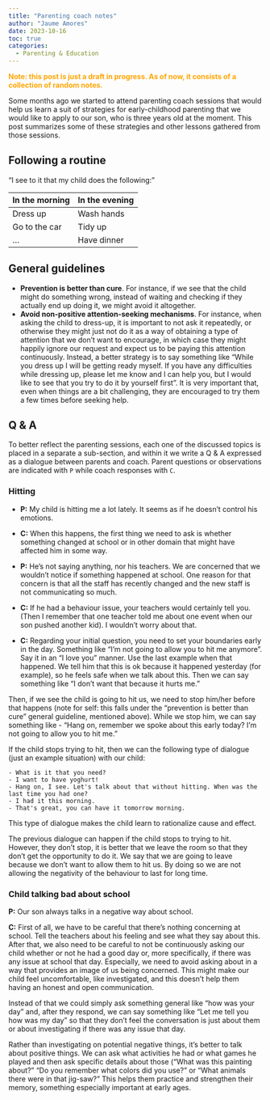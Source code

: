 ---
title: "Parenting coach notes"
author: "Jaume Amores"
date: 2023-10-16
toc: true
categories:
  - Parenting & Education
---

<span style="color:orange">**Note: this post is just a draft in progress. As of now, it consists of a collection of random notes.**</span>

Some months ago we started to attend parenting coach sessions that would help us learn a suit of strategies for early-childhood parenting that we would like to apply to our son, who is three years old at the moment. This post summarizes some of these strategies and other lessons gathered from those sessions.

## Following a routine

"I see to it that my child does the following:"

| In the morning    | In the evening |
| -------- | ------- |
| Dress up      | Wash hands |
| Go to the car | Tidy up |
| ...           | Have dinner |

## General guidelines

- **Prevention is better than cure**. For instance, if we see that the child might do something wrong, instead of waiting and checking if they actually end up doing it, we might avoid it altogether.
- **Avoid non-positive attention-seeking mechanisms**. For instance, when asking the child to dress-up, it is important to not ask it repeatedly, or otherwise they might just not do it as a way of obtaining
a type of attention that we don't want to encourage, in which case they might happily ignore our request and expect us to be paying this attention continuously. Instead, a better strategy is to say something like 
"While you dress up I will be getting ready myself. If you have any difficulties while dressing up, please let me know and I can help you, but I would like to see that you try to do it by yourself first". It is very important 
that, even when things are a bit challenging, they are encouraged to try them a few times before seeking help.

## Q & A

To better reflect the parenting sessions, each one of the discussed topics is placed in a separate a sub-section, and within it we write a Q & A expressed as a dialogue between parents and coach. Parent questions or observations are indicated with `P` while coach responses with `C`.

### Hitting

- **P:** My child is hitting me a lot lately. It seems as if he doesn't control his emotions.

- **C:** When this happens, the first thing we need to ask is whether something changed at school or in other domain that might have affected him in some way. 
    
- **P:** He's not saying anything, nor his teachers. We are concerned that we wouldn't notice if something happened at school. One reason for that concern is that all the staff has recently changed and the new staff is not communicating so much.
        
- **C:** If he had a behaviour issue, your teachers would certainly tell you. (Then I remember that one teacher told me about one event when our son pushed another kid). I wouldn't worry about that. 

- **C:** Regarding your initial question, you need to set your boundaries early in the day. Something like "I'm not going to allow you to hit me anymore". Say it in an "I love you" manner. Use the last example when that happened. We tell him that this is ok because it happened yesterday (for example), so he feels safe when we talk about this. Then we can say something like "I don't want that because it hurts me."

Then, if we see the child is going to hit us, we need to stop him/her before that happens (note for self: this falls under the "prevention is better than cure" general guideline, mentioned above). While we stop him, we can say something like - "Hang on, remember we spoke about this early today? I'm not going to allow you to hit me." 

If the child stops trying to hit, then we can the following type of dialogue (just an example situation) with our child:

    - What is it that you need?
    - I want to have yoghurt!
    - Hang on, I see. Let's talk about that without hitting. When was the last time you had one?
    - I had it this morning.
    - That's great, you can have it tomorrow morning.
    
This type of dialogue makes the child learn to rationalize cause and effect.
    
The previous dialogue can happen if the child stops to trying to hit. However, they don't stop, it is better that we leave the room so that they don't get the opportunity to do it. We say that we are going to leave because we don't want to allow them to hit us. By doing so we are not allowing the negativity of the behaviour to last for long time. 

### Child talking bad about school

**P:** Our son always talks in a negative way about school. 

**C:** First of all, we have to be careful that there's nothing concerning at school. Tell the teachers about his feeling and see what they say about this. After that, we also need to be careful to not be continuously asking our child whether or not he had a good day or, more specifically, if there was any issue at school that day. Especially, we need to avoid asking about in a way that provides an image of us being concerned. This might make our child feel uncomfortable, like investigated, and this doesn't help them having an honest and open communication. 

Instead of that we could simply ask something general like "how was your day" and, after they respond, we can say something like "Let me tell you how was my day" so that they don't feel the conversation is just about them or about investigating if there was any issue that day.

Rather than investigating on potential negative things, it's better to talk about positive things. We can ask what activities he had or what games he played and then ask specific details about those ("What was this painting about?" "Do you remember what colors did you use?" or "What animals there were in that jig-saw?" This helps them practice and strengthen their memory, something especially important at early ages.